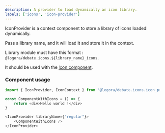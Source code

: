```yaml
---
description: A provider to load dynamically an icon library.
labels: ['icons', 'icon-provider']
---
```


IconProvider is a context component to store a library of icons loaded dynamically.

Pass a library name, and it will load it and store it in the context.

Library module must have this format : `@logora/debate.icons.${library_name}_icons`.

It should be used with the [Icon component](https://bit.cloud/logora/debate/icons/icon).

### Component usage

```js
import { IconProvider, IconContext } from '@logora/debate.icons.icon_provider';
```

```js
const ComponentWithIcons = () => {
	return <div>Hello world !</div>
}

<IconProvider libraryName={"regular"}>
    <ComponentWithIcons />
</IconProvider>
```